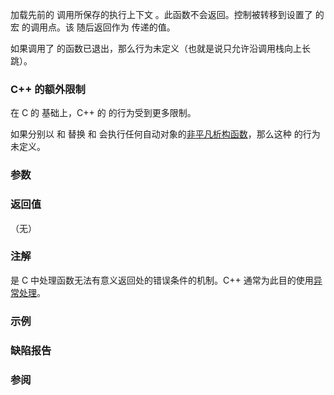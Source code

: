 {{cpp/title|longjmp}}
{{cpp/utility/program/navbar}}
{{dcl begin}}
{{dcl header|csetjmp}}
{{dcl rev begin}}
{{dcl|until=c++17|
             void longjmp( std::jmp_buf env, int status );
}}
{{dcl|since=c++17|
[[noreturn]] void longjmp( std::jmp_buf env, int status );
}}
{{dcl rev end}}
{{dcl end}}

加载先前的 {{lc|setjmp}} 调用所保存的执行上下文 {{c|env}}。此函数不会返回。控制被转移到设置了 {{c|env}} 的宏 {{lc|setjmp}} 的调用点。该 {{lc|setjmp}} 随后返回作为 {{c|status}} 传递的值。

如果调用了 {{lc|setjmp}} 的函数已退出，那么行为未定义（也就是说只允许沿调用栈向上长跳）。

===C++ 的额外限制===
在 C 的 {{ltt|c/program/longjmp}} 基础上，C++ 的 {{tt|std::longjmp}} 的行为受到更多限制。

如果分别以 {{c/core|throw}} 和 {{c/core|catch}} 替换 {{tt|std::longjmp}} 和 {{lc|setjmp}} 会执行任何自动对象的[[cpp/language/destructor#平凡析构函数|非平凡析构函数]]，那么这种 {{tt|std::longjmp}} 的行为未定义。

{{rev begin}}
{{rev|since=c++20|
在[[cpp/language/coroutines|协程]]中可以使用 {{c/core|co_await}} 运算符的地方调用 {{tt|std::longjmp}} 的行为未定义。
}}
{{rev end}}

===参数===
{{par begin}}
{{par|env|指代 {{lc|setjmp}} 所保存的函数执行状态的变量}}
{{par|status|从 {{lc|setjmp}} 返回的值。如果它等于 {{c|0}}，那么用 {{c|1}} 代替}}
{{par end}}

===返回值===
（无）

===注解===
{{tt|std::longjmp}} 是 C 中处理函数无法有意义返回处的错误条件的机制。C++ 通常为此目的使用[[cpp/language/exceptions|异常处理]]。

===示例===
{{cpp/utility/program/example setjmp}}

===缺陷报告===
{{dr list begin}}
{{dr list item|wg=lwg|dr=619|std=C++98|before=C++ 额外限制的描述措辞比较模糊|after=改进措辞}}
{{dr list item|wg=lwg|dr=894|std=C++98|before=分别以 {{c/core|throw}} 和 {{c/core|catch}} 替换 {{tt|std::longjmp}}&lt;br&gt;和 {{lc|setjmp}} 会销毁任何自动对象时的行为未定义|after=只有在这种情况下会执行任何自动对象&lt;br&gt;的非平凡析构函数时行为才会未定义}}
{{dr list end}}

===参阅===
{{dsc begin}}
{{dsc inc|cpp/utility/program/dsc setjmp}}
{{dsc see c|c/program/longjmp}}
{{dsc end}}

{{langlinks|de|en|es|fr|it|ja|pt|ru}}